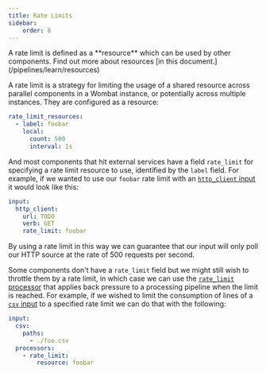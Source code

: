```yaml
---
title: Rate Limits
sidebar:
    order: 8
---
```


<Aside type="note">
    A rate limit is defined as a **resource** which can be used by other components.
    Find out more about resources [in this document.](/pipelines/learn/resources)
</Aside>

A rate limit is a strategy for limiting the usage of a shared resource across parallel components in a Wombat instance,
or potentially across multiple instances. They are configured as a resource:

```yaml
rate_limit_resources:
  - label: foobar
    local:
      count: 500
      interval: 1s
```

And most components that hit external services have a field `rate_limit` for specifying a rate limit resource to use,
identified by the `label` field. For example, if we wanted to use our `foobar` rate limit with an
[`http_client` input](/reference/components/inputs/http_client) it would look like this:

```yaml
input:
  http_client:
    url: TODO
    verb: GET
    rate_limit: foobar
```

By using a rate limit in this way we can guarantee that our input will only poll our HTTP source at the rate of 500
requests per second.

Some components don't have a `rate_limit` field but we might still wish to throttle them by a rate limit, in which case
we can use the [`rate_limit` processor](/reference/components/processor/rate_limit) that applies back pressure to a
processing pipeline when the limit is reached. For example, if we wished to limit the consumption of lines of a
[`csv` input](/reference/components/inputs/csv) to a specified rate limit we can do that with the following:

```yaml
input:
  csv:
    paths:
      - ./foo.csv
  processors:
    - rate_limit:
        resource: foobar
```